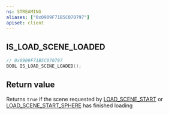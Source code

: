 ```yaml
---
ns: STREAMING
aliases: ["0x0909F71B5C070797"]
apiset: client
---
```

## IS_LOAD_SCENE_LOADED

```c
// 0x0909F71B5C070797
BOOL IS_LOAD_SCENE_LOADED();
```


## Return value
Returns `true` if the scene requested by [LOAD_SCENE_START](#_0x387AD749E3B69B70) or [LOAD_SCENE_START_SPHERE](#_0x513F8AA5BF2F17CF) has finished loading
